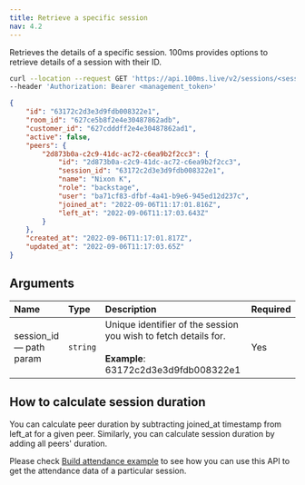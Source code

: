 ```yaml
---
title: Retrieve a specific session
nav: 4.2
---
```


Retrieves the details of a specific session. 100ms provides options to retrieve details of a session with their ID.

<GetRequest title="https://api.100ms.live/v2/sessions/<session_id>" />

<Request id="req-0">

```bash
curl --location --request GET 'https://api.100ms.live/v2/sessions/<session_id>' \
--header 'Authorization: Bearer <management_token>'
```

</Request>

<ResponseBox id="res-0" status="200 OK">

```json
{
    "id": "63172c2d3e3d9fdb008322e1",
    "room_id": "627ce5b8f2e4e30487862adb",
    "customer_id": "627cdddff2e4e30487862ad1",
    "active": false,
    "peers": {
        "2d873b0a-c2c9-41dc-ac72-c6ea9b2f2cc3": {
            "id": "2d873b0a-c2c9-41dc-ac72-c6ea9b2f2cc3",
            "session_id": "63172c2d3e3d9fdb008322e1",
            "name": "Nixon K",
            "role": "backstage",
            "user": "ba71cf83-dfbf-4a41-b9e6-945ed12d237c",
            "joined_at": "2022-09-06T11:17:01.816Z",
            "left_at": "2022-09-06T11:17:03.643Z"
        }
    },
    "created_at": "2022-09-06T11:17:01.817Z",
    "updated_at": "2022-09-06T11:17:03.65Z"
}
```

</ResponseBox>

## Arguments

| Name                          | Type     | Description                                                                                                     | Required |
| :---------------------------- | :------- | :-------------------------------------------------------------------------------------------------------------- | :------- |
| session_id <br/> — path param | `string` | Unique identifier of the session you wish to fetch details for. <br/><br/>**Example**: 63172c2d3e3d9fdb008322e1 | Yes      |

## How to calculate session duration

You can calculate peer duration by subtracting joined_at timestamp from left_at for a given peer. Similarly, you can calculate session duration by adding all peers' duration.

Please check [Build attendance example](./example-build-attendance) to see how you can use this API to get the attendance data of a particular session.
